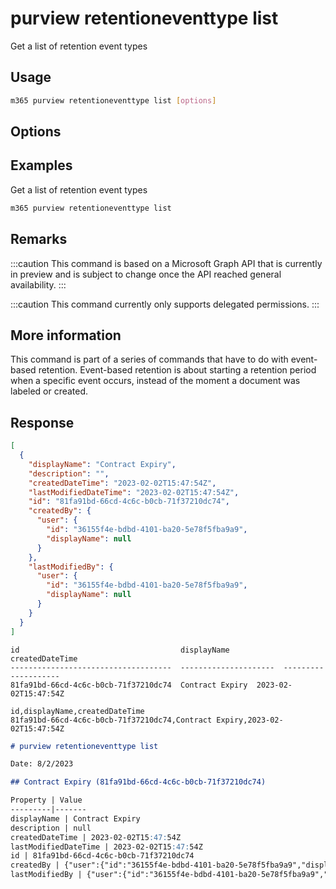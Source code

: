 
# purview retentioneventtype list

Get a list of retention event types

## Usage

```sh
m365 purview retentioneventtype list [options]
```

## Options

<Global />

## Examples

Get a list of retention event types

```sh
m365 purview retentioneventtype list
```

## Remarks

:::caution
This command is based on a Microsoft Graph API that is currently in preview and is subject to change once the API reached general availability.
:::

:::caution
This command currently only supports delegated permissions.
:::

## More information

This command is part of a series of commands that have to do with event-based retention. Event-based retention is about starting a retention period when a specific event occurs, instead of the moment a document was labeled or created.

## Response


<Tabs>
  <TabItem value="JSON">

  ```json
  [
    {
      "displayName": "Contract Expiry",
      "description": "",
      "createdDateTime": "2023-02-02T15:47:54Z",
      "lastModifiedDateTime": "2023-02-02T15:47:54Z",
      "id": "81fa91bd-66cd-4c6c-b0cb-71f37210dc74",
      "createdBy": {
        "user": {
          "id": "36155f4e-bdbd-4101-ba20-5e78f5fba9a9",
          "displayName": null
        }
      },
      "lastModifiedBy": {
        "user": {
          "id": "36155f4e-bdbd-4101-ba20-5e78f5fba9a9",
          "displayName": null
        }
      }
    }
  ]
  ```

  </TabItem>
  <TabItem value="Text">

  ```text
  id                                    displayName            createdDateTime
  ------------------------------------  ---------------------  --------------------
  81fa91bd-66cd-4c6c-b0cb-71f37210dc74  Contract Expiry  2023-02-02T15:47:54Z
  ```

  </TabItem>
  <TabItem value="CSV">

  ```csv
  id,displayName,createdDateTime
  81fa91bd-66cd-4c6c-b0cb-71f37210dc74,Contract Expiry,2023-02-02T15:47:54Z
  ```

  </TabItem>
  <TabItem value="Markdown">

  ```md
  # purview retentioneventtype list

  Date: 8/2/2023

  ## Contract Expiry (81fa91bd-66cd-4c6c-b0cb-71f37210dc74)

  Property | Value
  ---------|-------
  displayName | Contract Expiry
  description | null
  createdDateTime | 2023-02-02T15:47:54Z
  lastModifiedDateTime | 2023-02-02T15:47:54Z
  id | 81fa91bd-66cd-4c6c-b0cb-71f37210dc74
  createdBy | {"user":{"id":"36155f4e-bdbd-4101-ba20-5e78f5fba9a9","displayName":null}}
  lastModifiedBy | {"user":{"id":"36155f4e-bdbd-4101-ba20-5e78f5fba9a9","displayName":null}}
  ```

  </TabItem>
</Tabs>

